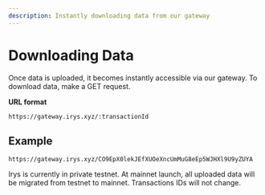 ```yaml
---
description: Instantly downloading data from our gateway
---
```



# Downloading Data

Once data is uploaded, it becomes instantly accessible via our gateway. To download data, make a GET request.


**URL format**

`https://gateway.irys.xyz/:transactionId`

## Example

`https://gateway.irys.xyz/CO9EpX0lekJEfXUOeXncUmMuG8eEp5WJHXl9U9yZUYA`


<Callout type="info" emoji="ℹ️">
Irys is currently in private testnet. At mainnet launch, all uploaded data will be migrated from testnet to mainnet. Transactions IDs will not change. 
</Callout>
